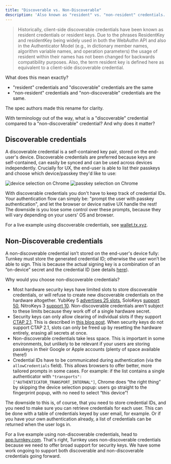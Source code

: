 ```yaml
---
title: "Discoverable vs. Non-Discoverable"
description: 'Also known as "resident" vs. "non-resident" credentials. From [the spec](https://www.w3.org/TR/webauthn-2/)'
---
```


> Historically, client-side discoverable credentials have been known as resident credentials or resident keys. Due to the phrases ResidentKey and residentKey being widely used in both the WebAuthn API and also in the Authenticator Model (e.g., in dictionary member names, algorithm variable names, and operation parameters) the usage of resident within their names has not been changed for backwards compatibility purposes. Also, the term resident key is defined here as equivalent to a client-side discoverable credential.

What does this mean exactly?

* "resident" credentials and "discoverable" credentials are the same
* "non-resident" credentials and "non-discoverable" credentials are the same.

The spec authors made this rename for clarity.

With terminology out of the way, what is a "discoverable" credential compared to a "non-discoverable" credential? And why does it matter?

## Discoverable credentials

A discoverable credential is a self-contained key pair, stored on the end-user's device. Discoverable credentials are preferred because keys are self-contained, can easily be synced and can be used across devices independently. Crucially for UX, the end-user is able to list their passkeys and choose which device/passkey they'd like to use:

<CardGroup>
  <Frame>
    <img src="/images/passkeys/img/passkeys/discoverable_device_choice.png" alt="device selection on Chrome" />
  </Frame>
  <Frame>
    <img src="/images/passkeys/img/passkeys/discoverable_passkey_choice.png" alt="passkey selection on Chrome" />
  </Frame>
</CardGroup>

With discoverable credentials you don't have to keep track of credential IDs. Your authentication flow can simply be: "prompt the user with passkey authentication", and let the browser or device native UX handle the rest! The downside is you lose some control over these prompts, because they will vary depending on your users' OS and browser.

For a live example using discoverable credentials, see [wallet.tx.xyz](https://wallet.tx.xyz/).

## Non-Discoverable credentials

A non-discoverable credential isn’t stored on the end-user's device fully: Turnkey must store the generated credential ID; otherwise the user won’t be able to sign. This is because the actual signing key is a combination of an “on-device” secret and the credential ID (see details [here](https://crypto.stackexchange.com/questions/105942/how-do-non-resident-keys-work-in-webauthn)).

Why would you choose non-discoverable credentials?

* Most hardware security keys have limited slots to store discoverable credentials, or will refuse to create new discoverable credentials on the hardware altogether. YubiKey 5 [advertises 25 slots](https://support.yubico.com/hc/en-us/articles/4404456942738-FAQ#h_01FFHQFVBW0995G2MKZGCKQVEJ), SoloKeys [support 50](https://github.com/solokeys/solo1/issues/156#issuecomment-477645573), NitroKeys 3 [support 10](https://github.com/Nitrokey/nitrokey-3-firmware/blob/0e23c75318e2016ac1cfb8345de9279e3ad2eaf9/components/apps/src/lib.rs#L390). Non-discoverable credentials aren't subject to these limits because they work off of a single hardware secret.
* Security keys can only allow clearing of individual slots if they support [CTAP 2.1](https://fidoalliance.org/specs/fido-v2.1-rd-20201208/fido-client-to-authenticator-protocol-v2.1-rd-20201208.html). This is described in [this blog post](https://fy.blackhats.net.au/blog/2023-02-02-how-hype-will-turn-your-security-key-into-junk/). When security keys do not support CTAP 2.1, slots can only be freed up by resetting the hardware entirely, erasing all secrets at once.
* Non-discoverable credentials take less space. This is important in some environments, but unlikely to be relevant if your users are storing passkeys in their Google or Apple accounts (plenty of space available there!)
* Credential IDs have to be communicated during authentication (via the `allowCredentials` field). This allows browsers to offer better, more tailored prompts in some cases. For example: if the list contains a single authenticator with `"transports": ["AUTHENTICATOR_TRANSPORT_INTERNAL"]`, Chrome does “the right thing” by skipping the device selection popup: users go straight to the fingerprint popup, with no need to select “this device”!

The downside to this is, of course, that you need to store credential IDs, and you need to make sure you can retrieve credentials for each user. This can be done with a table of credentials keyed by user email, for example. Or if you have your own authentication already, a list of credentials can be returned when the user logs in.

For a live example using non-discoverable credentials, head to [app.turnkey.com](https://app.turnkey.com). That's right, Turnkey uses non-discoverable credentials because we need to offer broad support for security keys. We have some work ongoing to support both discoverable and non-discoverable credentials going forward.

